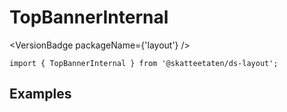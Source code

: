 
<Meta of={TopBannerInternalStories} />

# TopBannerInternal

<VersionBadge packageName={'layout'} />

<DocIntro
  name="TopBannerInternal"
  url="https://www.skatteetaten.no/stilogtone/designsystemet/komponenter/topbanner-internal/"
/>

<Primary />

```tsx
import { TopBannerInternal } from '@skatteetaten/ds-layout';
```

<Controls />

## Examples

<Canvas of={TopBannerInternalStories.Examples} />
